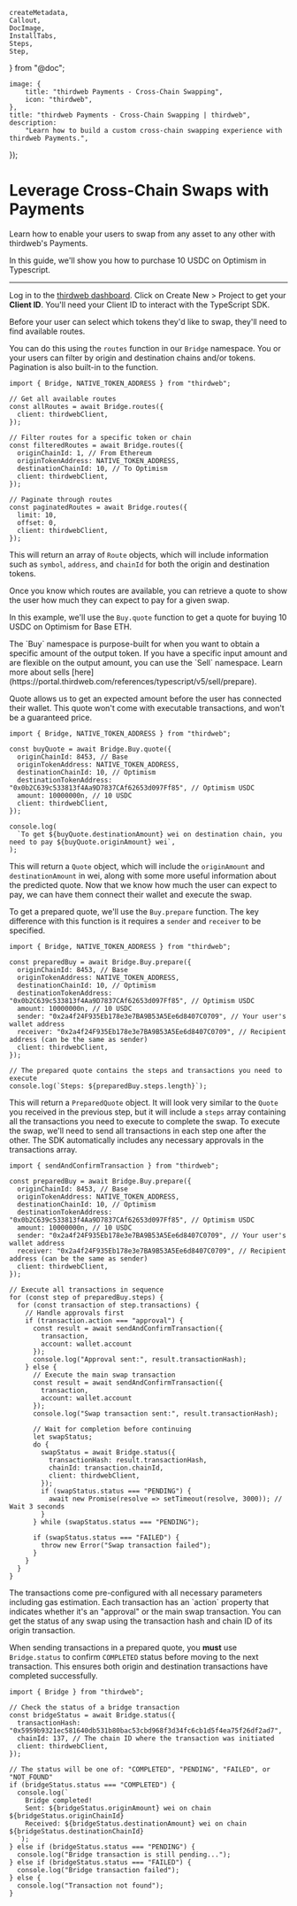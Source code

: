 	createMetadata,
	Callout,
	DocImage,
	InstallTabs,
	Steps,
	Step,
} from "@doc";

	image: {
		title: "thirdweb Payments - Cross-Chain Swapping",
		icon: "thirdweb",
	},
	title: "thirdweb Payments - Cross-Chain Swapping | thirdweb",
	description:
		"Learn how to build a custom cross-chain swapping experience with thirdweb Payments.",
});

# Leverage Cross-Chain Swaps with Payments

Learn how to enable your users to swap from any asset to any other with thirdweb's Payments.

In this guide, we'll show you how to purchase 10 USDC on Optimism in Typescript.

---

<Steps>
<Step title='Install the TypeScript SDK'>
<InstallTabs
	npm="npm i thirdweb"
	yarn="yarn add thirdweb"
	pnpm="pnpm i thirdweb"
/>
<Step title='Get Your Client ID'>

Log in to the [thirdweb dashboard](https://thirdweb.com/team). Click on Create New > Project to get your **Client ID**. You'll need your Client ID to interact with the TypeScript SDK.

</Step>
</Step>
<Step title='Find available routes'>
Before your user can select which tokens they'd like to swap, they'll need to find available routes.

You can do this using the `routes` function in our `Bridge` namespace. You or your users can filter by origin and destination chains and/or tokens. Pagination is also built-in to the function.

```tsx
import { Bridge, NATIVE_TOKEN_ADDRESS } from "thirdweb";

// Get all available routes
const allRoutes = await Bridge.routes({
  client: thirdwebClient,
});

// Filter routes for a specific token or chain
const filteredRoutes = await Bridge.routes({
  originChainId: 1, // From Ethereum
  originTokenAddress: NATIVE_TOKEN_ADDRESS,
  destinationChainId: 10, // To Optimism
  client: thirdwebClient,
});

// Paginate through routes
const paginatedRoutes = await Bridge.routes({
  limit: 10,
  offset: 0,
  client: thirdwebClient,
});
```

This will return an array of `Route` objects, which will include information such as `symbol`, `address`, and `chainId` for both the origin and destination tokens.

</Step>
<Step title='Get a quote'>
Once you know which routes are available, you can retrieve a quote to show the user how much they can expect to pay for a given swap.

In this example, we'll use the `Buy.quote` function to get a quote for buying 10 USDC on Optimism for Base ETH.

<Callout variant="info">
  The `Buy` namespace is purpose-built for when you want to obtain a specific amount of the output token.
  If you have a specific input amount and are flexible on the output amount, you can use the `Sell` namespace.
  Learn more about sells [here](https://portal.thirdweb.com/references/typescript/v5/sell/prepare).
</Callout>

Quote allows us to get an expected amount before the user has connected their wallet. This quote won't come with executable transactions, and won't be a guaranteed price.


```tsx
import { Bridge, NATIVE_TOKEN_ADDRESS } from "thirdweb";

const buyQuote = await Bridge.Buy.quote({
  originChainId: 8453, // Base
  originTokenAddress: NATIVE_TOKEN_ADDRESS,
  destinationChainId: 10, // Optimism
  destinationTokenAddress: "0x0b2C639c533813f4Aa9D7837CAf62653d097Ff85", // Optimism USDC
  amount: 10000000n, // 10 USDC
  client: thirdwebClient,
});

console.log(
  `To get ${buyQuote.destinationAmount} wei on destination chain, you need to pay ${buyQuote.originAmount} wei`,
);
```

This will return a `Quote` object, which will include the `originAmount` and `destinationAmount` in wei, along with some more useful information about the predicted quote.
</Step>
<Step title='Get the prepared transaction'>
Now that we know how much the user can expect to pay, we can have them connect their wallet and execute the swap.

To get a prepared quote, we'll use the `Buy.prepare` function. The key difference with this function is it requires a `sender` and `receiver` to be specified.

```tsx
import { Bridge, NATIVE_TOKEN_ADDRESS } from "thirdweb";

const preparedBuy = await Bridge.Buy.prepare({
  originChainId: 8453, // Base
  originTokenAddress: NATIVE_TOKEN_ADDRESS,
  destinationChainId: 10, // Optimism
  destinationTokenAddress: "0x0b2C639c533813f4Aa9D7837CAf62653d097Ff85", // Optimism USDC
  amount: 10000000n, // 10 USDC
  sender: "0x2a4f24F935Eb178e3e7BA9B53A5Ee6d8407C0709", // Your user's wallet address
  receiver: "0x2a4f24F935Eb178e3e7BA9B53A5Ee6d8407C0709", // Recipient address (can be the same as sender)
  client: thirdwebClient,
});

// The prepared quote contains the steps and transactions you need to execute
console.log(`Steps: ${preparedBuy.steps.length}`);
```

This will return a `PreparedQuote` object. It will look very similar to the `Quote` you received in the previous step, but it will include a `steps` array containing all the transactions you need to execute to complete the swap.
</Step>
<Step title='Execute the swap'>
To execute the swap, we'll need to send all transactions in each step one after the other. The SDK automatically includes any necessary approvals in the transactions array.

```tsx
import { sendAndConfirmTransaction } from "thirdweb";

const preparedBuy = await Bridge.Buy.prepare({
  originChainId: 8453, // Base
  originTokenAddress: NATIVE_TOKEN_ADDRESS,
  destinationChainId: 10, // Optimism
  destinationTokenAddress: "0x0b2C639c533813f4Aa9D7837CAf62653d097Ff85", // Optimism USDC
  amount: 10000000n, // 10 USDC
  sender: "0x2a4f24F935Eb178e3e7BA9B53A5Ee6d8407C0709", // Your user's wallet address
  receiver: "0x2a4f24F935Eb178e3e7BA9B53A5Ee6d8407C0709", // Recipient address (can be the same as sender)
  client: thirdwebClient,
});

// Execute all transactions in sequence
for (const step of preparedBuy.steps) {
  for (const transaction of step.transactions) {
    // Handle approvals first
    if (transaction.action === "approval") {
      const result = await sendAndConfirmTransaction({ 
        transaction, 
        account: wallet.account 
      });
      console.log("Approval sent:", result.transactionHash);
    } else {
      // Execute the main swap transaction
      const result = await sendAndConfirmTransaction({ 
        transaction, 
        account: wallet.account 
      });
      console.log("Swap transaction sent:", result.transactionHash);
      
      // Wait for completion before continuing
      let swapStatus;
      do {
        swapStatus = await Bridge.status({
          transactionHash: result.transactionHash,
          chainId: transaction.chainId,
          client: thirdwebClient,
        });
        if (swapStatus.status === "PENDING") {
          await new Promise(resolve => setTimeout(resolve, 3000)); // Wait 3 seconds
        }
      } while (swapStatus.status === "PENDING");
      
      if (swapStatus.status === "FAILED") {
        throw new Error("Swap transaction failed");
      }
    }
  }
}
```
<Callout variant="info">
  The transactions come pre-configured with all necessary parameters including gas estimation. Each transaction has an `action` property that indicates whether it's an "approval" or the main swap transaction.
</Callout>

</Step>
<Step title='Getting the swap status'>
You can get the status of any swap using the transaction hash and chain ID of its origin transaction.

When sending transactions in a prepared quote, you **must** use `Bridge.status` to confirm `COMPLETED` status before moving to the next transaction. This ensures both origin and destination transactions have completed successfully.

```tsx
import { Bridge } from "thirdweb";

// Check the status of a bridge transaction
const bridgeStatus = await Bridge.status({
  transactionHash: "0x5959b9321ec581640db531b80bac53cbd968f3d34fc6cb1d5f4ea75f26df2ad7",
  chainId: 137, // The chain ID where the transaction was initiated
  client: thirdwebClient,
});

// The status will be one of: "COMPLETED", "PENDING", "FAILED", or "NOT_FOUND"
if (bridgeStatus.status === "COMPLETED") {
  console.log(`
    Bridge completed!
    Sent: ${bridgeStatus.originAmount} wei on chain ${bridgeStatus.originChainId}
    Received: ${bridgeStatus.destinationAmount} wei on chain ${bridgeStatus.destinationChainId}
  `);
} else if (bridgeStatus.status === "PENDING") {
  console.log("Bridge transaction is still pending...");
} else if (bridgeStatus.status === "FAILED") {
  console.log("Bridge transaction failed");
} else {
  console.log("Transaction not found");
}
```
</Step>
</Steps>

